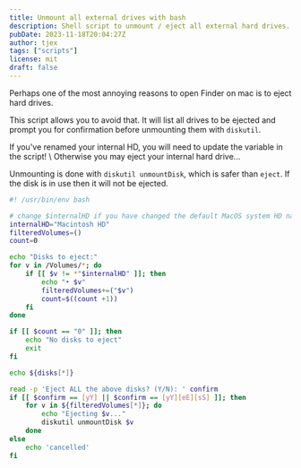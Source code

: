 ```yaml
---
title: Unmount all external drives with bash
description: Shell script to unmount / eject all external hard drives.
pubDate: 2023-11-18T20:04:27Z
author: tjex
tags: ["scripts"]
license: mit
draft: false
---
```



Perhaps one of the most annoying reasons to open Finder on mac is to eject hard
drives.

This script allows you to avoid that. It will list all drives to be ejected and
prompt you for confirmation before unmounting them with `diskutil`.

<Callout type="danger">
  If you've renamed your internal HD, you will need to update the variable in
  the script! \ Otherwise you may eject your internal hard drive...
</Callout>

Unmounting is done with `diskutil unmountDisk`, which is safer than `eject`. If
the disk is in use then it will not be ejected.

```bash
#! /usr/bin/env bash

# change $internalHD if you have changed the default MacOS system HD name
internalHD="Macintosh HD"
filteredVolumes=()
count=0

echo "Disks to eject:"
for v in /Volumes/*; do
    if [[ $v != *"$internalHD" ]]; then
        echo "• $v"
        filteredVolumes+=("$v")
        count=$((count +1))
    fi
done

if [[ $count == "0" ]]; then
    echo "No disks to eject"
    exit
fi

echo ${disks[*]}

read -p 'Eject ALL the above disks? (Y/N): ' confirm
if [[ $confirm == [yY] || $confirm == [yY][eE][sS] ]]; then
    for v in ${filteredVolumes[*]}; do
        echo "Ejecting $v..."
        diskutil unmountDisk $v
    done
else
    echo 'cancelled'
fi

```
